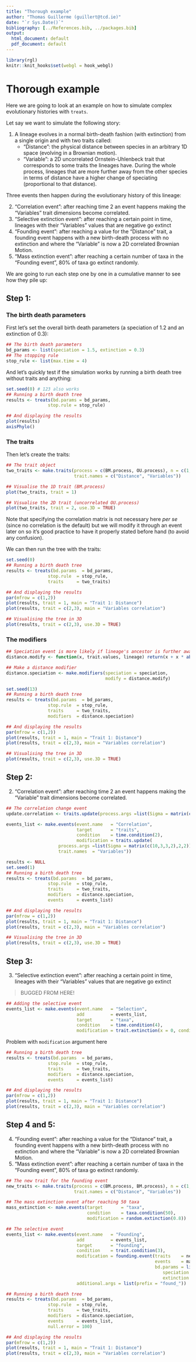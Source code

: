 ```yaml
---
title: "Thorough example"
author: "Thomas Guillerme (guillert@tcd.ie)"
date: "`r Sys.Date()`"
bibliography: [../References.bib, ../packages.bib]
output:
  html_document: default
  pdf_document: default
---
```


```r
library(rgl)
knitr::knit_hooks$set(webgl = hook_webgl)
```
# Thorough example

Here we are going to look at an example on how to simulate complex evolutionary histories with `treats`.

Let say we want to simulate the following story:

 1. A lineage evolves in a normal birth-death fashion (with extinction) from a single origin and with two traits called:
    - "Distance": the physical distance between species in an arbitrary 1D space (evolving in a Brownian motion).
    - "Variable": a 2D uncorrelated Ornstein-Uhlenbeck trait that corresponds to some traits the lineages have.
 During the whole process, lineages that are more further away from the other species in terms of distance have a higher change of speciating (proportional to that distance).

Three events then happen during the evolutionary history of this lineage: 

 2. "Correlation event": after reaching time 2 an event happens making the "Variables" trait dimensions become correlated.
 3. "Selective extinction event": after reaching a certain point in time, lineages with their "Variables" values that are negative go extinct
 4. "Founding event": after reaching a value for the "Distance" trait, a founding event happens with a new birth-death process with no extinction and where the "Variable" is now a 2D correlated Brownian Motion.
 5. "Mass extinction event": after reaching a certain number of taxa in the "Founding event", 80% of taxa go extinct randomly.

We are going to run each step one by one in a cumulative manner to see how they pile up:

## Step 1:

### The birth death parameters

First let's set the overall birth death parameters (a speciation of 1.2 and an extinction of 0.3):

```r
## The birth death parameters
bd_params <- list(speciation = 1.5, extinction = 0.3)
## The stopping rule
stop_rule <- list(max.time = 4)
```

And let's quickly test if the simulation works by running a birth death tree without traits and anything:

```r
set.seed(0) # 123 also works
## Running a birth death tree 
results <- treats(bd.params = bd_params,
                stop.rule = stop_rule)

## And displaying the results
plot(results)
axisPhylo()
```

### The traits

Then let's create the traits:

```r
## The trait object
two_traits <- make.traits(process = c(BM.process, OU.process), n = c(1, 2),
                          trait.names = c("Distance", "Variables"))
```


```r
## Visualise the 1D trait (BM.process)
plot(two_traits, trait = 1)
```

```r
## Visualise the 2D trait (uncorrelated OU.process)
plot(two_traits, trait = 2, use.3D = TRUE)
```

Note that specifying the correlation matrix is not necessary here _per se_ (since no correlation is the default) but we will modify it through an event later on so it's good practice to have it properly stated before hand (to avoid any confusion).

We can then run the tree with the traits:

```r
set.seed(0)
## Running a birth death tree 
results <- treats(bd.params  = bd_params,
                stop.rule  = stop_rule,
                traits     = two_traits)

## And displaying the results
par(mfrow = c(1,2))
plot(results, trait = 1, main = "Trait 1: Distance")
plot(results, trait = c(2,3), main = "Variables correlation")
```

```r
## Visualising the tree in 3D
plot(results, trait = c(2,3), use.3D = TRUE)
```

### The modifiers

```r
## Speciation event is more likely if lineage's ancestor is further away from the mean trait value
distance.modify <- function(x, trait.values, lineage) return(x + x * abs(parent.traits(trait.values, lineage)[1] - mean(trait.values[,1])))

## Make a distance modifier
distance.speciation <- make.modifiers(speciation = speciation,
                                      modify = distance.modify)
```

```r
set.seed(13)
## Running a birth death tree 
results <- treats(bd.params  = bd_params,
                stop.rule  = stop_rule,
                traits     = two_traits,
                modifiers  = distance.speciation)

## And displaying the results
par(mfrow = c(1,2))
plot(results, trait = 1, main = "Trait 1: Distance")
plot(results, trait = c(2,3), main = "Variables correlation")
```

```r
## Visualising the tree in 3D
plot(results, trait = c(2,3), use.3D = TRUE)
```


## Step 2:
 2. "Correlation event": after reaching time 2 an event happens making the "Variable" trait dimensions become correlated.

```r
## The correlation change event
update.correlation <- traits.update(process.args =list(Sigma = matrix(c(10,3,3,2),2,2)))

events_list <- make.events(event.name   = "Correlation",
                           target       = "traits",
                           condition    = time.condition(2),
                           modification = traits.update(
                    process.args =list(Sigma = matrix(c(10,3,3,2),2,2)),
                    trait.names  = "Variables"))
```

```r
results <- NULL
set.seed(1)
## Running a birth death tree 
results <- treats(bd.params  = bd_params,
                stop.rule  = stop_rule,
                traits     = two_traits,
                modifiers  = distance.speciation,
                events     = events_list)

## And displaying the results
par(mfrow = c(1,2))
plot(results, trait = 1, main = "Trait 1: Distance")
plot(results, trait = c(2,3), main = "Variables correlation")
```

```r
## Visualising the tree in 3D
plot(results, trait = c(2,3), use.3D = TRUE)
```






















## Step 3:
 3. "Selective extinction event": after reaching a certain point in time, lineages with their "Variables" values that are negative go extinct


> BUGGED FROM HERE!


```r
## Adding the selective event
events_list <- make.events(event.name   = "Selection",
                           add          = events_list,
                           target       = "taxa",
                           condition    = time.condition(4),
                           modification = trait.extinction(x = 0, condition = `<`, trait = 2))
```
Problem with `modification` argument here


```r
## Running a birth death tree 
results <- treats(bd.params  = bd_params,
                stop.rule  = stop_rule,
                traits     = two_traits,
                modifiers  = distance.speciation,
                events     = events_list)

## And displaying the results
par(mfrow = c(1,2))
plot(results, trait = 1, main = "Trait 1: Distance")
plot(results, trait = c(2,3), main = "Variables correlation")
```

## Step 4 and 5:
 4. "Founding event": after reaching a value for the "Distance" trait, a founding event happens with a new birth-death process with no extinction and where the "Variable" is now a 2D correlated Brownian Motion.
 5. "Mass extinction event": after reaching a certain number of taxa in the "Founding event", 80% of taxa go extinct randomly.

```r
## The new trait for the founding event
new_traits <- make.traits(process = c(BM.process, BM.process), n = c(1, 2),
                          trait.names = c("Distance", "Variables"))

## The mass extinction event after reaching 50 taxa
mass_extinction <- make.events(target       = "taxa",
                               condition    = taxa.condition(50),
                               modification = random.extinction(0.8))
```

```r
## The selective event
events_list <- make.events(event.name   = "Founding", 
                           add          = events_list,
                           target       = "founding",
                           condition    = trait.condition(3),
                           modification = founding.event(traits    = new_traits,
                                                         events    = mass_extinction,
                                                         bd.params = list(
                                                            speciation = 2,
                                                            extinction = 0)),
                           additional.args = list(prefix = "found_"))
```

```r
## Running a birth death tree 
results <- treats(bd.params  = bd_params,
                stop.rule  = stop_rule,
                traits     = two_traits,
                modifiers  = distance.speciation,
                events     = events_list,
                null.error = 100)

## And displaying the results
par(mfrow = c(1,2))
plot(results, trait = 1, main = "Trait 1: Distance")
plot(results, trait = c(2,3), main = "Variables correlation")
```